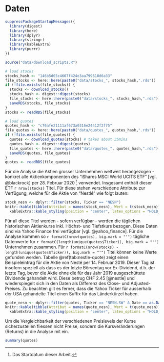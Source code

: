 # Daten

```r

suppressPackageStartupMessages({
  library(digest)
  library(here)
  library(dplyr)
  library(stringr)
  library(kableExtra)
  library(purrr)
})

source("data/download_scripts.R")

# load stocks
stocks_hash <- "146b5d05c4667f424e3aa799510d6a33"
file_stocks <- here::here(paste0("data/stocks_", stocks_hash,".rds"))
if (!file.exists(file_stocks)) {
  stocks <- download_stocks() 
  stocks_hash <- digest::digest(stocks)
  file_stocks <- here::here(paste0("data/stocks_", stocks_hash,".rds"))
  saveRDS(stocks, file_stocks)
}
stocks <- readRDS(file_stocks)

# load quotes
quotes_hash <- "c76afe21111af673a0316e24412f2f75"
file_quotes <- here::here(paste0("data/quotes_", quotes_hash,".rds"))
if (!file.exists(file_quotes)) {
  quotes <- download_quotes(stocks) # takes about 35mins
  quotes_hash <- digest::digest(quotes)
  file_quotes <- here::here(paste0("data/quotes_", quotes_hash,".rds"))
  saveRDS(quotes, file_quotes)
}
quotes <- readRDS(file_quotes)
```


Für die Analyse die Aktien grosser Unternehmen weltweit herangezogen - konkret alle Aktienkomponenten des "iShares MSCI World UCITS ETF" [vgl. @blackrock] per 28. Februar 2020 ^[Das Startdatum dieser Arbeit.] verwendet. Insgesamt enthält dieser ETF `r nrow(stocks)` Titel. Für diese stehen verschiedene Attribute zur Verfügung, welche für die Aktie von "Nestlé" wie folgt lauten:

<!-- * **Ticker:** Eindeutige Bezeichung des Titels ohne Länderendung -->
<!-- * **Name:** Name der Unternehmung -->
<!-- * **Asset Class** Anlageklasse (hier stets "Equity") -->
<!-- * **Weight (%):** Gewichtung des Titels innerhalb des ETF -->
<!-- * **Price:** Preis per 28.02.2020 -->
<!-- * **Shares:** Anzahl ausstehender Aktien -->
<!-- * **Market Value:** Marktkapitalisierung -->
<!-- * **Notional Value:** Nominalwert (entspricht bei Aktien der Marktkapitalisierung) -->
<!-- * **Sector:** Tätigkeitsbereich des Unternehmens -->
<!-- * **ISIN:** International Wertpapierkennnummer -->
<!-- * **Exchange:** Primärer Börsenplatz -->
<!-- * **Location:** Land -->
<!-- * **Market Currency:** Währung des Titels -->

``` r
stock_nesn <- dplyr::filter(stocks, Ticker == "NESN")
knitr::kable(tibble(Attribut = names(stock_nesn), Wert = t(stock_nesn)), caption = "Attribute der Nestlé Aktie per 28. Februar 2020") %>%
  kableExtra::kable_styling(position = "center", latex_options = "HOLD_position")
```


Für all diese Titel werden - sofern verfügbar - werden die täglichen historischen Aktienkurse inkl. Höchst- und Tiefstkurs bezogen. Diese Daten sind via Yahoo Finance frei verfügbar [vgl. @yahoo_finance]. Für die Analyse kommen so `r formatC(nrow(quotes), big.mark = "'")` tägliche Datenwerte für `r formatC(length(unique(quotes$Ticker)), big.mark = "'")` Unternehmen zusammen. Für `r formatC(nrow(stocks) - length(unique(quotes$Ticker)), big.mark = "'")` Titel können keine Werte gefunden werden. Tabelle \@ref(tab:nestle-quote) zeigt einen Beispieleintrag für die Aktie von Nesté per 14. Februar 2019. Dieser Tag ist insofern speziell als dass es der letzte Börsentag vor Ex-Dividend, d.h. der letzte Tag, bevor die Aktie ohne die für das Jahr 2019 ausgeschüttete Dividende gahandelt wird. Diese betrug CHF 2.45 [@nestle] und wiederspiegelt sich in den Daten als Differenz des Close- und Adjusted-Preises. Zu beachten gilt es ferner, dass die Yahoo Ticker für ausserhalb der USA gehandelte Titel einen Suffix für das Länderkürzel haben.

``` r
quote_nesn <- dplyr::filter(quotes, Ticker == "NESN.SW" & Date == as.Date("2019-04-12"))
knitr::kable(tibble(Attribut = names(quote_nesn), Wert = t(quote_nesn)), caption = "Kursinformationen der Nesté Aktie per 12. April 2019") %>%
  kableExtra::kable_styling(position = "center", latex_options = "HOLD_position")
```

<!-- Im Datensatz befinden sich folgende Werte: -->

<!-- * **Ticker:** Eindeutige Bezeichung des Titels inkl. Länderendung -->
<!-- * **Date:** Datum des Datensatzes -->
<!-- * **Open:** Aktienkurs zum Börsenstart des jeweiligen Tages -->
<!-- * **High:** Höchster erreichter Kursstand des jeweiligen Tages -->
<!-- * **Close:** Schlusstand des Kurses des jeweiligen Tages -->
<!-- * **Adjusted:** Schlussstand des jeweiligen Tages unter Berücksichtigung von "Corporate Actions" wie bsp. Dividendenzahlungen, Aktiensplits, etc. -->
<!-- * **Volumne:** Anzahl der am jeweiligen Tag gehandelten Aktien -->


Um die Vergleichbarkeit der verschiedenen Preislevels der Kurse sicherzustellen fliessen nicht Preise, sondern die Kursveränderungen (Returns) in die Analyse mit ein. 

```r
summary(quotes)
```